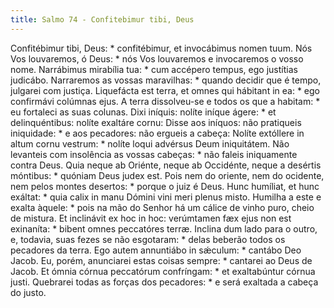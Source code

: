 ```yaml
---
title: Salmo 74 - Confitebimur tibi, Deus
---
```


<div class="grid grid-cols-2 gap-5">
  <span class="col-6 dropcaps text-justify">
    Confitébimur tibi, Deus: * confitébimur, et invocábimus nomen tuum.
  </span>
  <span class="col-6 dropcaps text-justify">
    Nós Vos louvaremos, ó Deus: * nós Vos louvaremos e invocaremos o vosso nome.
  </span>
  <span class="col-6 text-justify">
    Narrábimus mirabília tua: * cum accépero tempus, ego justítias judicábo.
  </span>
  <span class="col-6 text-justify">
    Narraremos as vossas maravilhas: * quando decidir que é tempo, julgarei com
    justiça.
  </span>
  <span class="col-6 text-justify">
    Liquefácta est terra, et omnes qui hábitant in ea: * ego confirmávi colúmnas
    ejus.
  </span>
  <span class="col-6 text-justify">
    A terra dissolveu-se e todos os que a habitam: * eu fortaleci as suas
    colunas.
  </span>
  <span class="col-6 text-justify">
    Dixi iníquis: nolíte iníque ágere: * et delinquéntibus: nolíte exaltáre
    cornu:
  </span>
  <span class="col-6 text-justify">
    Disse aos iníquos: não pratiqueis iniquidade: * e aos pecadores: não ergueis
    a cabeça:
  </span>
  <span class="col-6 text-justify">
    Nolíte extóllere in altum cornu vestrum: * nolíte loqui advérsus Deum
    iniquitátem.
  </span>
  <span class="col-6 text-justify">
    Não levanteis com insolência as vossas cabeças: * não faleis iniquamente
    contra Deus.
  </span>
  <span class="col-6 text-justify">
    Quia neque ab Oriénte, neque ab Occidénte, neque a desértis móntibus: *
    quóniam Deus judex est.
  </span>
  <span class="col-6 text-justify">
    Pois nem do oriente, nem do ocidente, nem pelos montes desertos: * porque o
    juiz é Deus.
  </span>
  <span class="col-6 text-justify">
    Hunc humíliat, et hunc exáltat: * quia calix in manu Dómini vini meri plenus
    misto.
  </span>
  <span class="col-6 text-justify">
    Humilha a este e exalta àquele: * pois na mão do Senhor há um cálice de
    vinho puro, cheio de mistura.
  </span>
  <span class="col-6 text-justify">
    Et inclinávit ex hoc in hoc: verúmtamen fæx ejus non est exinaníta: * bibent
    omnes peccatóres terræ.
  </span>
  <span class="col-6 text-justify">
    Inclina dum lado para o outro, e, todavia, suas fezes se não esgotaram: *
    delas beberão todos os pecadores da terra.
  </span>
  <span class="col-6 text-justify">
    Ego autem annuntiábo in sǽculum: * cantábo Deo Jacob.
  </span>
  <span class="col-6 text-justify">
    Eu, porém, anunciarei estas coisas sempre: * cantarei ao Deus de Jacob.
  </span>
  <span class="col-6 text-justify">
    Et ómnia córnua peccatórum confríngam: * et exaltabúntur córnua justi.
  </span>
  <span class="col-6 text-justify">
    Quebrarei todas as forças dos pecadores: * e será exaltada a cabeça do
    justo.
  </span>
</div>
